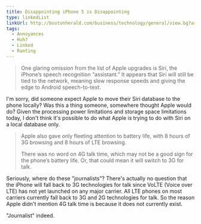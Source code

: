 ```yaml
---
title: Disappointing iPhone 5 is Disappointing
type: linkedList
linkUrl: http://bostonherald.com/business/technology/general/view.bg?articleid=1061159916
tags:
  - Annoyances
  - Huh?
  - Linked
  - Ranting
---
```


> One glaring omission from the list of Apple upgrades is Siri, the iPhone’s speech recognition “assistant.” It appears that Siri will still be tied to the network, meaning slow response speeds and giving the edge to Android speech-to-text.

I'm sorry, did someone expect Apple to move their Siri database to the phone locally? Was this a thing someone, somewhere thought Apple would do? Given the processing power limitations and storage space limitations today, I don't think it's possible to do what Apple is trying to do with Siri on a local database only.

> Apple also gave only fleeting attention to battery life, with 8 hours of 3G browsing and 8 hours of LTE browsing.
> 
> There was no word on 4G talk time, which may not be a good sign for the phone’s battery life. Or, that could mean it will switch to 3G for talk.

Seriously, where do these "journalists"? There's actually no question that the iPhone will fall back to 3G technologies for talk since VoLTE (Voice over LTE) has not yet launched on any major carrier. All LTE phones on most carriers currently fall back to 3G and 2G technologies for talk. So the reason Apple didn't mention 4G talk time is because it does not currently exist.

"Journalist" indeed.
